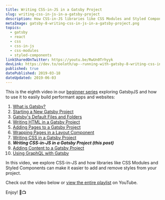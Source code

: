 ```yaml
---
title: Writing CSS-in-JS in a Gatsby Project
slug: writing-css-in-js-in-a-gatsby-project
description: How CSS-in-JS libraries like CSS Modules and Styled Components make it easier to safely add and remove styles.
metaImage: gatsby-8-writing-css-in-js-in-a-gatsby-project.png
topics:
  - gatsby
  - react
  - css
  - css-in-js
  - css-modules
  - styled-components
linkSharedOnTwitter: https://youtu.be/RwUn0Trhyyk
devLink: https://dev.to/ooloth/up--running-with-gatsby-8-writing-css-in-js-in-a-gatsby-project-43e7
published: true
datePublished: 2019-03-18
dateUpdated: 2019-06-03
---
```



This is the eighth video in our [beginner series](https://www.youtube.com/watch?v=jAa1wh5ATm0&list=PLHBEcHVSROXQQhXpNhmiVKKcw72Cc0V-U) exploring GatsbyJS and how to use it to easily build performant apps and websites:

1. [What is Gatsby?](what-is-gatsby)
2. [Starting a New Gatsby Project](starting-a-new-gatsby-project)
3. [Gatsby's Default Files and Folders](gatsbys-default-files-and-folders)
4. [Writing HTML in a Gatsby Project](writing-html-in-a-gatsby-project)
5. [Adding Pages to a Gatsby Project](adding-pages-to-a-gatsby-project)
6. [Wrapping Pages in a Layout Component](wrapping-pages-in-a-layout-component)
7. [Writing CSS in a Gatsby Project](writing-css-in-a-gatsby-project)
8. **_Writing CSS-in-JS in a Gatsby Project (this post)_**
9. [Adding Content to a Gatsby Project](adding-content-to-a-gatsby-project)
10. [Using GraphQL with Gatsby](using-graphql-with-gatsby)

In this video, we explore CSS-in-JS and how libraries like CSS Modules and Styled Components can make it easier to add and remove styles from your project.

Check out the video below or [view the entire playlist](https://www.youtube.com/watch?v=jAa1wh5ATm0&list=PLHBEcHVSROXQQhXpNhmiVKKcw72Cc0V-U) on YouTube.

Enjoy! 🎉📺

<VideoEmbed embedURL="https://www.youtube.com/embed/RwUn0Trhyyk" />
